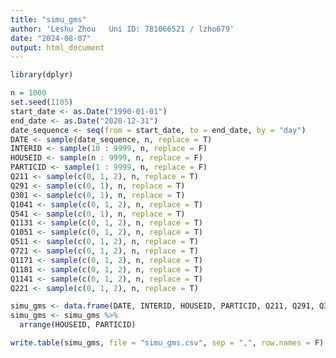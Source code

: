 ---
title: "simu_gms"
author: 'Leshu Zhou   Uni ID: 781066521 / lzho679'
date: "2024-08-07"
output: html_document
---

```{r}
library(dplyr)
```

```{r}
n = 1000
set.seed(1105)
start_date <- as.Date("1990-01-01")
end_date <- as.Date("2020-12-31")
date_sequence <- seq(from = start_date, to = end_date, by = "day")
DATE <- sample(date_sequence, n, replace = T)
INTERID <- sample(10 : 9999, n, replace = F)
HOUSEID <- sample(n : 9999, n, replace = F)
PARTICID <- sample(1 : 9999, n, replace = F)
Q211 <- sample(c(0, 1, 2), n, replace = T)
Q291 <- sample(c(0, 1), n, replace = T)
Q301 <- sample(c(0, 1), n, replace = T)
Q1041 <- sample(c(0, 1, 2), n, replace = T)
Q541 <- sample(c(0, 1), n, replace = T)
Q1131 <- sample(c(0, 1, 2), n, replace = T)
Q1051 <- sample(c(0, 1, 2), n, replace = T)
Q511 <- sample(c(0, 1, 2), n, replace = T)
Q721 <- sample(c(0, 1, 2), n, replace = T)
Q1171 <- sample(c(0, 1, 2), n, replace = T)
Q1181 <- sample(c(0, 1, 2), n, replace = T)
Q1141 <- sample(c(0, 1, 2), n, replace = T)
Q221 <- sample(c(0, 1, 2), n, replace = T)
```




```{r}
simu_gms <- data.frame(DATE, INTERID, HOUSEID, PARTICID, Q211, Q291, Q301, Q1041, Q541, Q1131, Q1051, Q511, Q721, Q1171, Q1181, Q1141, Q221)
simu_gms <- simu_gms %>%
  arrange(HOUSEID, PARTICID)

```



```{r}
write.table(simu_gms, file = "simu_gms.csv", sep = ",", row.names = F)

```



























































